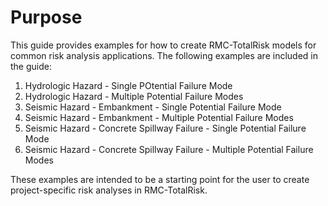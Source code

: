 # Purpose

This guide provides examples for how to create RMC-TotalRisk models for common risk analysis applications. The following examples are included in the guide: 

1. Hydrologic Hazard - Single POtential Failure Mode
2. Hydrologic Hazard - Multiple Potential Failure Modes
3. Seismic Hazard - Embankment - Single Potential Failure Mode
4. Seismic Hazard - Embankment - Multiple Potential Failure Modes
5. Seismic Hazard - Concrete Spillway Failure - Single Potential Failure Mode
6. Seismic Hazard - Concrete Spillway Failure - Multiple Potential Failure Modes

These examples are intended to be a starting point for the user to create project-specific risk analyses in RMC-TotalRisk.
